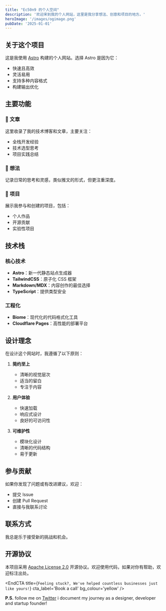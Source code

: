 ```yaml
---
title: "Ec50n9 的个人空间"
description: '欢迎来到我的个人网站，这里是我分享想法、创意和项目的地方。'
heroImage: '/images/ogimage.png'
pubDate: '2025-01-01'
---
```


## 关于这个项目

这是我使用 [Astro](https://astro.build/) 构建的个人网站。选择 Astro 是因为它：

- 快速且高效
- 灵活易用
- 支持多种内容格式
- 构建输出优化

## 主要功能

### 📝 文章

这里收录了我的技术博客和文章，主要关注：

- 全栈开发经验
- 技术选型思考
- 项目实践总结

### 💭 想法

记录日常的思考和灵感，类似推文的形式，但更注重深度。

### 🚢 项目

展示我参与和创建的项目，包括：

- 个人作品
- 开源贡献
- 实验性项目

## 技术栈

### 核心技术

- **Astro**：新一代静态站点生成器
- **TailwindCSS**：原子化 CSS 框架
- **Markdown/MDX**：内容创作的最佳选择
- **TypeScript**：提供类型安全

### 工程化

- **Biome**：现代化的代码格式化工具
- **Cloudflare Pages**：高性能的部署平台

## 设计理念

在设计这个网站时，我遵循了以下原则：

1. **简约至上**
   - 清晰的视觉层次
   - 适当的留白
   - 专注于内容

2. **用户体验**
   - 快速加载
   - 响应式设计
   - 良好的可访问性

3. **可维护性**
   - 模块化设计
   - 清晰的代码结构
   - 易于更新

## 参与贡献

如果你发现了问题或有改进建议，欢迎：

- 提交 Issue
- 创建 Pull Request
- 直接与我联系讨论

## 联系方式

我总是乐于接受新的挑战和机会。

## 开源协议

本项目采用 [Apache License 2.0](https://www.apache.org/licenses/LICENSE-2.0) 开源协议。欢迎使用代码，如果对你有帮助，欢迎标注出处。


<EndCTA
 title={`Feeling stuck?, We've helped countless businesses just like yours!`}
 cta_label='Book a call'
 bg_colour='yellow'
/>

**P.S.** follow me on [Twitter](https://x.com/spikeysanju) i document my journey as a designer, developer and startup founder!
